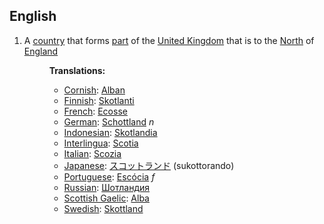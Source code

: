 ==English==
#A [[country]] that forms [[part]] of the [[United Kingdom]] that is to the [[North]] of [[England]]
#:'''Translations:'''
#:*[[Cornish]]: [[Alban]]
#:*[[Finnish]]: [[Skotlanti]]
#:*[[French]]:  [[Ecosse]]
#:*[[German]]: [[Schottland]] ''n''
#:*[[Indonesian]]:  [[Skotlandia]]
#:*[[Interlingua]]: [[Scotia]]
#:*[[Italian]]: [[Scozia]]
#:*[[Japanese]]:  [[スコットランド]] (sukottorando)
#:*[[Portuguese]]: [[Escócia]] ''f''
#:*[[Russian]]: [[Шотландия]]
#:*[[Scottish Gaelic]]: [[Alba]]
#:*[[Swedish]]: [[Skottland]]